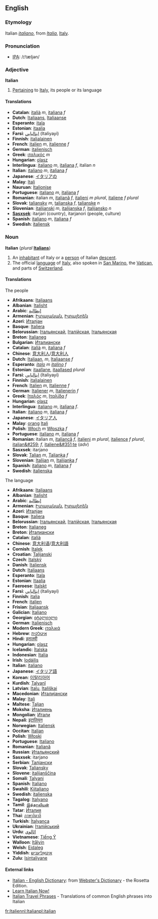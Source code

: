 {{wikipedia2|Italian language}}
==English==
===Etymology=== 
Italian ''[[italiano]]'', from ''[[Italia]]'', [[Italy]].

===Pronunciation===
*[[IPA]]: /ɪˈtæljən/

===Adjective===
'''Italian'''

#[[Pertain]]ing to [[Italy]], its people or its language

====Translations====
*'''Catalan''': [[italià]] ''m'', [[italiana]] ''f''
*'''Dutch''': [[Italiaans]], [[Italiaanse]]
*'''Esperanto''': [[itala]]
*'''Estonian''': [[itaalia]]
*'''Farsi''': [[ايتاليايي]] (Italiyayi)
*'''Finnish''': [[italialainen]]
*'''French''': [[italien]] ''m'', [[italienne]] ''f''
*'''German''': [[italienisch]]
*'''Greek''': [[ιταλικός]] ''m''
*'''Hungarian''': [[olasz]]
*'''Interlingua''': [[italiano]]  ''m'', [[italiana]]  ''f'', italian ''n''
*'''Italian''': [[italiano]] ''m'',  [[italiana]]  ''f''
*'''Japanese''': [[イタリア]]の
*'''Malay''': [[Itali]]
*'''Nauruan''': [[Italionise]]
*'''Portuguese''': [[italiano]] ''m'', [[italiana]] ''f''
*'''Romanian''': italian ''m'', [[italiană]] ''f'', [[italieni]] ''m plural'', [[italiene]] ''f plural''
*'''Slovak''': [[taliansky]] ''m'', [[talianska]] ''f'', [[talianske]] ''n''
*'''Slovenian''': [[italijanski]] ''m'', [[italijanska]] ''f'', [[italijansko]] ''n''
*'''[[Sasxsek]]''': itarjari (country), itarjanori (people, culture)
*'''Spanish''': [[italiano]] ''m'', [[italiana]]  ''f''
*'''Swedish''': [[italiensk]]

===Noun===
'''Italian''' (''plural'' '''[[Italians]]''')

#An [[inhabitant]] of Italy or a [[person]] of Italian [[descent]].
#The official [[language]] of [[Italy]], also spoken in [[San Marino]], the [[Vatican]], and parts of [[Switzerland]].

====Translations====
The people
*'''Afrikaans''': [[Italiaans]]
*'''Albanian''': [[Italisht]]
*'''Arabic''': [[إيطالية]]
*'''Armenian''': [[Իտալական]], [[Իտալերեն]]
*'''Azeri''': [[Италјан]]
*'''Basque''': [[Italiera]]
*'''Belorussian''': [[Італьянскай]], [[Італійская]], [[Італьянская]]
*'''Breton''': [[Italianeg]]
*'''Bulgarian''': [[Италиански]]
*'''Catalan''': [[italià]] ''m'', [[italiana]] ''f''
*'''Chinese''': [[意大利人]]/[[意大利人]]
*'''Dutch''': [[Italiaan]], ''m'', [[Italiaanse]] ''f''
*'''Esperanto''': ''[[italo]]'' ''m'' ''[[italino]]'' ''f''
*'''Estonian''': [[itaallane]], [[itaallased]] ''plural''
*'''Farsi''': [[ايتاليايي]] (Italiyayi)
*'''Finnish''': [[italialainen]]
*'''French''': [[Italien]] ''m'', [[Italienne]] ''f''
*'''German''': [[Italiener]] ''m'', [[Italienerin]] ''f''
*'''Greek''': [[Ιταλός]] ''m'', [[Ιταλίδα]] ''f''
*'''Hungarian''': [[olasz]]
*'''Interlingua''': [[italiano]]  ''m'', [[italiana]]  ''f''.
*'''Italian''': [[italiano]] ''m'', [[italiana]] ''f''
*'''Japanese''': [[イタリア人]]
*'''Malay''': [[orang]] [[Itali]] 
*'''Polish''': [[Włoch]] ''m''  [[Włoszka]] ''f''
*'''Portuguese''': [[italiano]] ''m'', [[italiana]] ''f''
*'''Romanian''': italian ''m'', [[italiancă]] ''f'', [[italieni]] ''m plural'', [[italience]] ''f plural'', [[italian&#259;]] ''f'', [[italiene&#351;te]] (''adv'')<!--remove the adverb from here-->
*'''Sasxsek''': itarjano
*'''Slovak''': [[Talian#Slovak|Talian]] ''m'', [[Talianka#Slovak|Talianka]] ''f''
*'''Slovenian''': [[Italijan]] ''m'', [[Italijanka]] ''f''
*'''Spanish''': [[italiano]]  ''m'', [[italiana]]  ''f''
*'''Swedish''': [[italienska]]

The language
*'''Afrikaans''': [[Italiaans]]
*'''Albanian''': [[Italisht]]
*'''Arabic''': [[إيطالية]]
*'''Armenian''': [[Իտալական]], [[Իտալերեն]]
*'''Azeri''': [[Италјан]]
*'''Basque''': [[Italiera]]
*'''Belorussian''': [[Італьянскай]], [[Італійская]], [[Італьянская]]
*'''Breton''': [[Italianeg]]
*'''Breton''': [[Италиански]]
*'''Catalan''': [[italià]] {{m}}
*'''Chinese''': [[意大利语]]/[[意大利語]]
*'''Cornish''': [[Italek]]
*'''Croatian''': [[Talijanski]]
*'''Czech''': [[Italský]]
*'''Danish''': [[Italiensk]]
*'''Dutch''': [[Italiaans]]
*'''Esperanto'''{{eo}}: [[Itala]]
*'''Estonian''': [[Itaalia]]
*'''Faeroese''': [[Italskt]]
*'''Farsi''': [[ايتاليايي]] (Italiyayi)
*'''Finnish''': [[italia]]
*'''French''': [[italien]] {{m}}
*'''Frisian''': [[Italjaansk]]
*'''Galician''': [[Italiano]]
*'''Georgian''': [[იტალიელი]]
*'''German''': [[Italienisch]] {{n}}
*'''Modern Greek''': [[ιταλικά]]
*'''Hebrew''': [[איטלקית]]
*'''Hindi''': [[इतालवी]]
*'''Hungarian''': [[olasz]]
*'''Icelandic''': [[Ítalska]]
*'''Indonesian''': [[Italia]]
*'''Irish''': [[Iodáilis]]
*'''Italian''': [[italiano]] {{m}}
*'''Japanese''': [[イタリア語]]
*'''Korean''': [[이탈리아어]]
*'''Kurdish''': [[Talyanî]]
*'''Latvian''': [[Italų]], [[Itališkai]]
*'''Macedonian''': [[Италијански]]
*'''Malay''': [[Itali]]
*'''Maltese''': [[Taljan]]
*'''Moksha''': [[Италиень]]
*'''Mongolian''': [[Итали]]
*'''Nepali''': [[इटालियन]]
*'''Norwegian''': [[Italiensk]]
*'''Occitan''': [[Italian]]
*'''Polish''': [[Włoski]]
*'''Portuguese''': [[Italiano]]
*'''Romanian''': [[Italiană]]
*'''Russian''': [[Итальянский]]
*'''Sasxsek''': itarjano
*'''Serbian''': [[Талјански]]
*'''Slovak''': [[Taliansky]]
*'''Slovene''': [[italijanščina]] {{f}}
*'''Somali''': [[Talyani]]
*'''Spanish''': [[Italiano]]
*'''Swahili''': [[Kiitaliano]]
*'''Swedish''': [[italienska]]
*'''Tagalog''': [[Italyano]]
*'''Tamil''': [[இத்தாலியன்]]
*'''Tatar''': [[Италия]]
*'''Thai''': [[ภาษาอิตาลี]]
*'''Turkish''': [[İtalyanca]]
*'''Ukrainian''': [[Італійський]]
*'''Urdu''': [[اٹالوي]]
*'''Vietnamese''': [[Tiếng Ý]]
*'''Walloon''': [[Itålyin]]
*'''Welsh''': [[Eidaleg]]
*'''Yiddish''': [[איטאַליעניש]]
*'''Zulu''': [[Isintaliyane]]

==== External links====
{{interwiktionary|code=nl}}
*[http://www.websters-online-dictionary.org/definition/Italian-english/ Italian - English Dictionary]: from [http://www.websters-online-dictionary.org/ Webster's Dictionary] - the Rosetta Edition.
*[http://www.learn-italian-now.com Learn Italian Now!]
*[http://www.canuckabroad.com/language/italian.shtml Italian Travel Phrases] - Translations of common English phrases into Italian

[[fr:Italien]][[nl:Italian]][[pl:italian]]